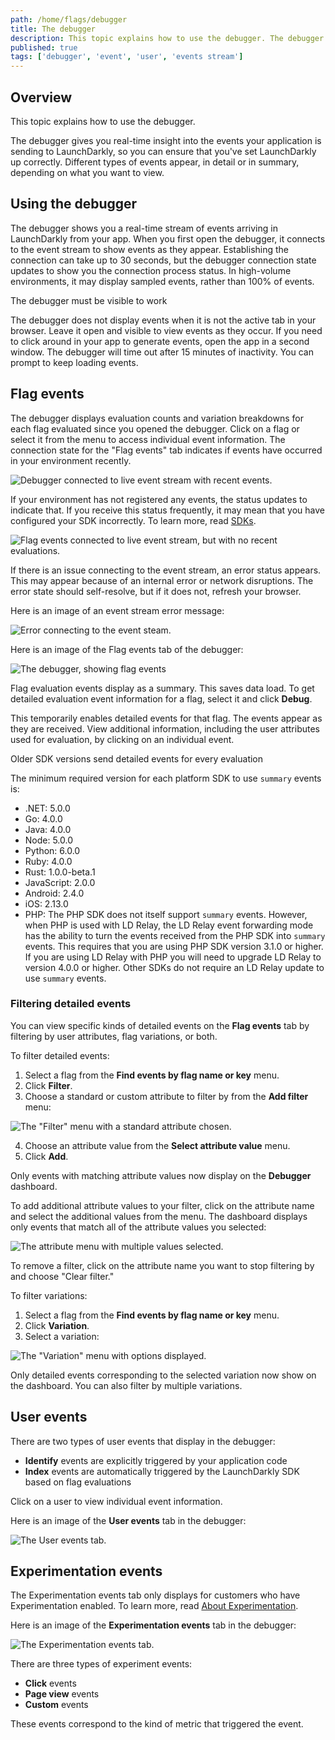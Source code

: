 ```yaml
---
path: /home/flags/debugger
title: The debugger
description: This topic explains how to use the debugger. The debugger gives you real-time insight into the events your application is sending to LaunchDarkly. Different types of events appear, in detail or in summary, depending on what you want to view.
published: true
tags: ['debugger', 'event', 'user', 'events stream']
---
```


## Overview

This topic explains how to use the debugger.

The debugger gives you real-time insight into the events your application is sending to LaunchDarkly, so you can ensure that you've set LaunchDarkly up correctly. Different types of events appear, in detail or in summary, depending on what you want to view.

## Using the debugger

The debugger shows you a real-time stream of events arriving in LaunchDarkly from your app. When you first open the debugger, it connects to the event stream to show events as they appear. Establishing the connection can take up to 30 seconds, but the debugger connection state updates to show you the connection process status. In high-volume environments, it may display sampled events, rather than 100% of events.

<Callout intent="info">
<CalloutTitle>The debugger must be visible to work</CalloutTitle>

<CalloutDescription>

The debugger does not display events when it is not the active tab in your browser. Leave it open and visible to view events as they occur. If you need to click around in your app to generate events, open the app in a second window. The debugger will time out after 15 minutes of inactivity. You can prompt to keep loading events.
</CalloutDescription>

</Callout>

## Flag events

The debugger displays evaluation counts and variation breakdowns for each flag evaluated since you opened the debugger. Click on a flag or select it from the menu to access individual event information. The connection state for the "Flag events" tab indicates if events have occurred in your environment recently.

![Debugger connected to live event stream with recent events.](debugger-connection-connected-state.png)

If your environment has not registered any events, the status updates to indicate that. If you receive this status frequently, it may mean that you have configured your SDK incorrectly. To learn more, read [SDKs](/sdk).

![Flag events connected to live event stream, but with no recent evaluations.](debugger-connection-never-seen-events-state.png)

If there is an issue connecting to the event stream, an error status appears. This may appear because of an internal error or network disruptions. The error state should self-resolve, but if it does not, refresh your browser.

Here is an image of an event stream error message:

![Error connecting to the event steam.](debugger-connection-error-state.png)

Here is an image of the Flag events tab of the debugger:

![The debugger, showing flag events](debugger-connection-events-tab.png)

Flag evaluation events display as a summary. This saves data load. To get detailed evaluation event information for a flag, select it and click **Debug**.

This temporarily enables detailed events for that flag. The events appear as they are received. View additional information, including the user attributes used for evaluation, by clicking on an individual event.

<Callout intent="alert">
<CalloutTitle>Older SDK versions send detailed events for every evaluation</CalloutTitle>
<CalloutDescription>

The minimum required version for each platform SDK to use `summary` events is:

- .NET: 5.0.0
- Go: 4.0.0
- Java: 4.0.0
- Node: 5.0.0
- Python: 6.0.0
- Ruby: 4.0.0
- Rust: 1.0.0-beta.1
- JavaScript: 2.0.0
- Android: 2.4.0
- iOS: 2.13.0
- PHP: The PHP SDK does not itself support `summary` events. However, when PHP is used with LD Relay, the LD Relay event forwarding mode has the ability to turn the events received from the PHP SDK into `summary` events. This requires that you are using PHP SDK version 3.1.0 or higher. If you are using LD Relay with PHP you will need to upgrade LD Relay to version 4.0.0 or higher. Other SDKs do not require an LD Relay update to use `summary` events.

</CalloutDescription>
</Callout>

### Filtering detailed events

You can view specific kinds of detailed events on the **Flag events** tab by filtering by user attributes, flag variations, or both.

To filter detailed events:

1. Select a flag from the **Find events by flag name or key** menu.
2. Click **Filter**.
3. Choose a standard or custom attribute to filter by from the **Add filter** menu:

![The "Filter" menu with a standard attribute chosen.](debugger-user-attributes.png)

4. Choose an attribute value from the **Select attribute value** menu.
5. Click **Add**.

Only events with matching attribute values now display on the **Debugger** dashboard.

To add additional attribute values to your filter, click on the attribute name and select the additional values from the menu. The dashboard displays only events that match all of the attribute values you selected:

![The attribute menu with multiple values selected.](debugger-user-attributes-dropdown.png)

To remove a filter, click on the attribute name you want to stop filtering by and choose "Clear filter."

To filter variations:

1. Select a flag from the **Find events by flag name or key** menu.
2. Click **Variation**.
3. Select a variation:

![The "Variation" menu with options displayed.](debugger-variation.png)

Only detailed events corresponding to the selected variation now show on the dashboard. You can also filter by multiple variations.

## User events

There are two types of user events that display in the debugger:

- **Identify** events are explicitly triggered by your application code
- **Index** events are automatically triggered by the LaunchDarkly SDK based on flag evaluations

Click on a user to view individual event information.

Here is an image of the **User events** tab in the debugger:

![The User events tab.](debugger-connection-users-tab.png)


## Experimentation events

The Experimentation events tab only displays for customers who have Experimentation enabled. To learn more, read [About Experimentation](/home/about-experimentation).

Here is an image of the **Experimentation events** tab in the debugger:

![The Experimentation events tab.](debugger-connection-experimentation-tab.png)


There are three types of experiment events:

- **Click** events
- **Page view** events
- **Custom** events

These events correspond to the kind of metric that triggered the event.
